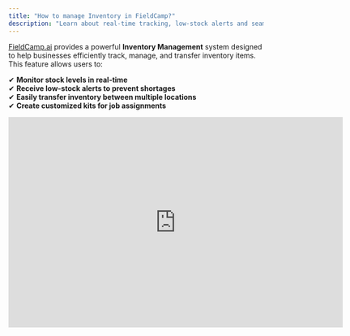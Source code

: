 ```yaml
---
title: "How to manage Inventory in FieldCamp?"
description: "Learn about real-time tracking, low-stock alerts and seamless restocking to prevent service disruptions and maintain operational flow."
---
```


[FieldCamp.ai](http://FieldCamp.ai) provides a powerful **Inventory Management** system designed to help businesses efficiently track, manage, and transfer inventory items. This feature allows users to: 

✔ **Monitor stock levels in real-time** \
✔ **Receive low-stock alerts to prevent shortages** \
✔ **Easily transfer inventory between multiple locations** \
✔ **Create customized kits for job assignments** 

<iframe width="660" height="415" src="https://www.youtube.com/embed/TF7dHJztihM?si=hV2Rr-So5cvYXHPJ" title="YouTube video player" frameborder="0" allow="accelerometer; autoplay; clipboard-write; encrypted-media; gyroscope; picture-in-picture; web-share" referrerpolicy="strict-origin-when-cross-origin" allowfullscreen />

To help you get the most out of this system, follow this detailed step-by-step guide

### **Adding Locations** 

1. Navigate to **Inventory Management** from the left sidebar.
2. At the top of the screen, click on the **Inventory Locations** tab.

   ![IM1 Pn](/images/IM1.png)
3. **Select Add Location and enter the necessary details such as:** 

- **Location Name** (e.g., "Main Warehouse," "Job Site Storage") 
- **Location Type** (Stock Room, Storage, etc.) 
- **Address or description** for better tracking 
- Click **Save**, and the new location will be available for inventory assignment. 

### ![10 Pn](/images/10.png)

### **Adding a New Inventory Item** 

Once your locations are set up, you can start adding inventory items. 

![Item Pn](/images/item.png)

In the **Inventory Management** panel, click **"Add Item"**. 

Enter the following details: 

- **SKU (Stock Keeping Unit)** – A unique code to identify the item. 
- **Item Name** – The name of the product or material. 
- **Quantity** – The number of available units. 
- **Price Per Unit** – The cost of one unit. 
- **Warehouse Location** – Select the storage location for the item. 
- **Item Type** – Specify whether it is a product, equipment, or material. 
- Click **Save**, and the item will be added to the inventory. 

<Tip>
  Adding accurate SKUs and descriptions helps in quick identification and prevents confusion while managing stock. 
</Tip>

### **Managing Low Stock Alerts** 

Low-stock alerts help you **replenish inventory before it runs out**, ensuring smooth operations. 

![Low Pn](/images/low.png)

1. When adding or editing an inventory item, set a **Low Stock Alert Threshold** (e.g., 5 units). 
2. When the stock drops below this threshold, the system will automatically: 

- Highlight the item in **red** to indicate low stock. 
- Display a **Low Stock Alert** on the dashboard. 

  Use this alert to restock items **before they run out**, preventing delays in job execution. 

<Tip>
  Review stock alerts regularly to keep essential supplies in check. 
</Tip>

### **Transferring Inventory Between Locations**  

![Transfer Pn](/images/transfer.png)

If you need to **move inventory from one location to another**, follow these steps: 

1. In the **Inventory Management** panel, locate the item you want to transfer. 
2. Click **"Transfer"** next to the item. 
3. Select: 

   **Source Warehouse** – The current location of the item. 

   **Destination Warehouse** – Where you want to move the item. 

   **Quantity** – How many units should be transferred. 
4. **Confirm Transfer** to update stock levels according

<Tip>
  Use transfers to **balance stock between locations**, ensuring no warehouse runs out while another has excess. 
</Tip>

### **Creating and Managing Kits** 

Kits allow you to group multiple inventory items together under **one package** for quick assignment to jobs. 

1. In the **Inventory Management** panel, click **"Kits"**. 

![Kit Pn](/images/kit.png)

1. Click **"Create Kit"** and enter: 

   **Kit Name** – A recognizable name (e.g., "Grass Cutting Kit"). 

   **Description** – A short explanation of what the kit includes. 

   **Add Items** – Select multiple inventory items to be included in the kit.

   ![Newkit Pn](/images/newkit.png)
2. Click **Save**, and the kit will be ready for use.  

<Tip>
  Kits are useful for jobs that require **multiple tools or materials**, allowing easy assignment with just one click. 
</Tip>

**6. Using Inventory in Jobs** 

Inventory items and kits can be directly assigned to jobs, ensuring **teams have the necessary materials ready for work**. 

1. Navigate to **Jobs** from the left panel. 
2. Open an **existing job** or create a **new job**. 
3. Click **"Add Lines"**, and choose: 

   **Individual Inventory Items** 

   **Pre-created Kits** 
4. Assign the required materials and save the job. 

<Tip>
  This feature ensures that **all necessary items are allocated before the job starts**, preventing last-minute shortages. 
</Tip>

By leveraging [**FieldCamp.ai**](http://FieldCamp.ai)**’s Inventory Management system**, businesses can streamline operations, reduce losses, and enhance productivity through **accurate stock tracking and optimized workflows**. 🚀 